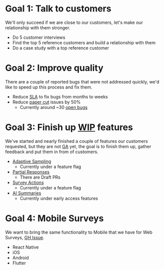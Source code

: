 # Goal 1: Talk to customers

We'll only succeed if we are close to our customers, let's make our relationship with them stronger.

- Do 5 customer interviews
- Find the top 5 reference customers and build a relationship with them
- Do a case study with a top reference customer

# Goal 2: Improve quality

There are a couple of reported bugs that were not addressed quickly, we'd like to speed up this process and fix them.

- Reduce [SLA](https://en.wikipedia.org/wiki/Service-level_agreement) to fix bugs from months to weeks
- Reduce [paper cut](https://en.wikipedia.org/wiki/Lingchi) issues by 50%
    - Currently around ~30 [open bugs](https://github.com/PostHog/posthog/issues?q=is%3Aopen+is%3Aissue+label%3Afeature%2Fsurveys+label%3Abug)

# Goal 3: Finish up [WIP](https://en.wikipedia.org/wiki/Work_in_process) features

We've started and nearly finished a couple of features our customers requested, but they are not [GA](https://en.wikipedia.org/wiki/Software_release_life_cycle#General_availability_(GA)) yet, the goal is to finish them up, gather feedback and put them in from of customers.

- [Adaptive Sampling](https://github.com/PostHog/posthog/issues/25722)
    - Currently under a feature flag
- [Partial Responses](https://github.com/PostHog/posthog/issues/19300)
    - There are Draft PRs
- [Survey Actions](https://github.com/PostHog/posthog/pull/23613)
    - Currently under a feature flag
- [AI Summaries](https://github.com/PostHog/posthog/pull/26046)
    - Currently under early access features

# Goal 4: Mobile Surveys

We want to bring the same functionality to Mobile that we have for Web Surveys, [GH Issue](https://github.com/PostHog/posthog/issues/25085).

- React Native
- iOS
- Android
- Flutter
